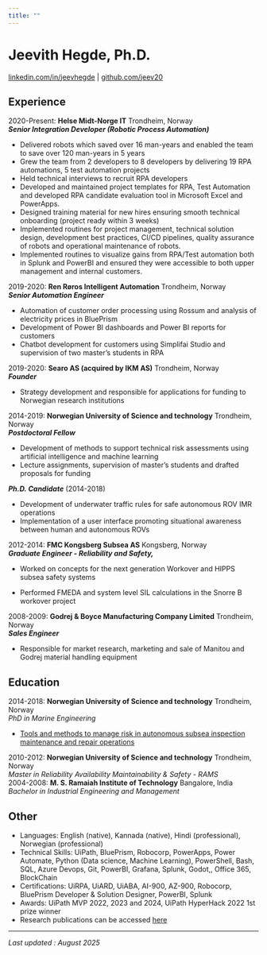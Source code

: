 ```yaml
---
title: ""
---
```



# **Jeevith Hegde, Ph.D.**  
[linkedin.com/in/jeevhegde](https://www.linkedin.com/in/jeevhegde/) |  [github.com/jeev20](https://github.com/jeev20)

## **Experience**

2020-Present:	**Helse Midt-Norge IT**	Trondheim, Norway  
***Senior Integration Developer (Robotic Process Automation)***

* Delivered robots which saved over 16 man-years and enabled the team to save over 120 man-years in 5 years  
* Grew the team from 2 developers to 8 developers by delivering 19 RPA automations, 5 test automation projects  
* Held technical interviews to recruit RPA developers   
* Developed and maintained project templates for RPA, Test Automation and developed RPA candidate evaluation tool in Microsoft Excel and PowerApps.      
* Designed training material for new hires ensuring smooth technical onboarding (project ready within 3 weeks)   
* Implemented routines for project management, technical solution design, development best practices, CI/CD pipelines, quality assurance of robots and operational maintenance of robots.   
* Implemented routines to visualize gains from RPA/Test automation both in Splunk and PowerBI and ensured they were accessible to both upper management and internal customers.   

2019-2020:	**Ren Røros Intelligent Automation**	Trondheim, Norway  
***Senior Automation Engineer***

* Automation of customer order processing using Rossum and analysis of electricity prices in BluePrism  
* Development of Power BI dashboards and Power BI reports for customers  
* Chatbot development for customers using Simplifai Studio and supervision of two master’s students in RPA

2019-2020:	**Searo AS (acquired by IKM AS)**	Trondheim, Norway  
***Founder***

* Strategy development and responsible for applications for funding to Norwegian research institutions 

2014-2019:	**Norwegian University of Science and technology**	Trondheim, Norway  
***Postdoctoral Fellow***

* Development of methods to support technical risk assessments using artificial intelligence and machine learning  
* Lecture assignments, supervision of master’s students and drafted proposals for funding

***Ph.D. Candidate*** (2014-2018)

* Development of underwater traffic rules for safe autonomous ROV IMR operations  
* Implementation of a user interface promoting situational awareness between human and autonomous ROVs

2012-2014:	**FMC Kongsberg Subsea AS**	Kongsberg, Norway  
                       ***Graduate Engineer \- Reliability and Safety,***

* Worked on concepts for the next generation Workover and HIPPS subsea safety systems

* Performed FMEDA and system level SIL calculations in the Snorre B workover project

2008-2009:	**Godrej & Boyce Manufacturing Company Limited**	Trondheim, Norway  
                       ***Sales Engineer***

* Responsible for market research, marketing and sale of Manitou and Godrej material handling equipment

## **Education**

2014-2018:	**Norwegian University of Science and technology**	Trondheim, Norway  
*PhD in Marine Engineering*

* [Tools and methods to manage risk in autonomous subsea inspection maintenance and repair operations](https://ntnuopen.ntnu.no/ntnu-xmlui/bitstream/handle/11250/2496308/Jeevith%20Hedge_fulltext.pdf?sequence=5&isAllowed=y)

2010-2012:	**Norwegian University of Science and technology**	Trondheim, Norway  
*Master in Reliability Availability Maintainability & Safety \- RAMS*  
2004-2008:     **M. S. Ramaiah Institute of Technology**  						     Bangalore, India 	        *Bachelor in Industrial Engineering and Management*

## **Other**	

* Languages: English (native), Kannada (native), Hindi (professional), Norwegian (professional)  
* Technical Skills: UiPath, BluePrism, Robocorp, PowerApps, Power Automate, Python (Data science, Machine Learning), PowerShell, Bash, SQL, Azure Devops, Git, PowerBI, Grafana, Splunk, Godot,, Office 365, BlockChain  
* Certifications: UiRPA, UiARD, UiABA, AI-900, AZ-900, Robocorp, BluePrism Developer & Solution Designer, PowerBI, Splunk  
* Awards: UiPath MVP 2022, 2023 and 2024, UiPath HyperHack 2022 1st prize winner 
* Research publications can be accessed [here](https://scholar.google.com/citations?user=QL98iX4AAAAJ&hl=en) 


-----------------

*Last updated : August 2025*